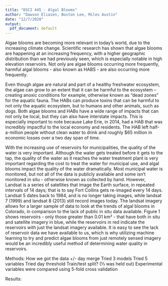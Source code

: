 ---
title: "DSCI 445 - Algal Blooms"
author: "Dawson Eliasen, Boston Lee, Miles Austin"
date: "12/7/2020"
output:
  pdf_document: default
---

  Algae blooms are becoming more relevant in today’s world, due to the increasing 
climate change. Scientific research has shown that algae blooms are happening at
an increasing frequency, with a higher geographic distribution than we had 
previously seen, which is especially notable in high elevation reservoirs. Not 
only are algae blooms occurring more frequently, harmful algal blooms - also 
known as HABS - are also occurring more frequently.  


  Even though algae are natural and part of a healthy freshwater ecosystem, the
algae can grow to an extent that it can be harmful to the ecosystem – creating 
anoxic conditions for example, otherwise known as “dead zones” for the aquatic 
fauna. The HABs can produce toxins that can be harmful to not only the aquatic 
ecosystem, but to humans and other animals, such as dogs. Both algae blooms and 
HABs have a wide range of impacts that can not only be local, but they can also
have interstate impacts. This is especially important to note because Lake Erie,
in 2014, had a HAB that was incredibly impactful to the local economy and 
residents. The HAB left half-a-million people without clean water to drink and 
roughly $65 million in economic losses over a two day span of time.
            
  With the increasing use of reservoirs for municipalities, the quality of the 
water is very important. Although the water gets treated before it gets to the 
tap, the quality of the water as it reaches the water treatment plant is very 
important regarding the cost to treat the water for municipal use, and algal 
blooms impact the quality of the water dramatically. Most municipal water is 
monitored, but not all of the data is publicly available and some isn’t 
monitored in situ - otherwise known as collected by hand. However, Landsat is a
series of satellites that image the Earth surface, in repeated intervals of 14 
days; that is to say Fort Collins gets re-imaged every 14 days. Landsat 5 dates
back to 1984, and is no longer taking images, while landsat 7 (1999) and landsat
8 (2013) still record images today. The landsat imagery allows for a larger 
sample of data to look at the trends of algal blooms in Colorado, in comparison 
to the lack of public in situ data available. Figure 1 shows reservoirs - only 
those greater than 0.01 km² -  that have both in situ and satellite imagery in 
blue, while the reservoirs in red indicate the reservoirs with just the landsat 
imagery available. It is easy to see the lack of reservoir data we have 
available to us, which is why utilizing machine learning to try and predict 
algae blooms from just remotely sensed imagery would be an incredibly useful
method of determining water quality in reservoirs. 


Methods:
How we got the data
+/- day merge
Tried 3 models
Tried 5 variables
Tried day threshold
Train/test split? (⅓ was held out)
Experimental variables were compared using 5-fold cross validation

Results:
